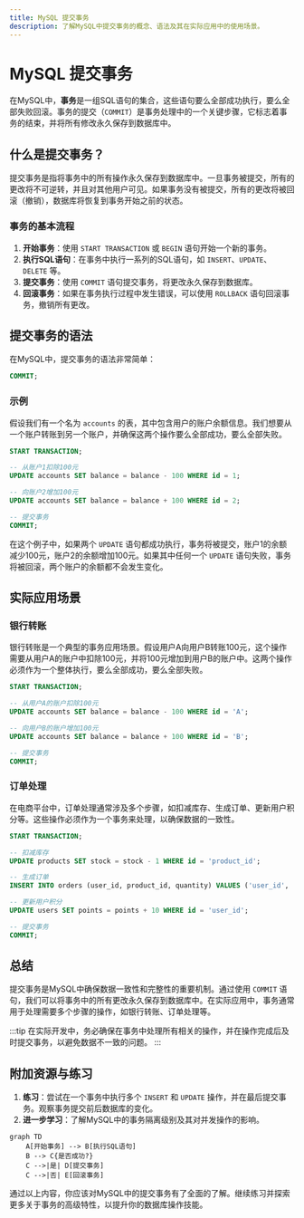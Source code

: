 ```yaml
---
title: MySQL 提交事务
description: 了解MySQL中提交事务的概念、语法及其在实际应用中的使用场景。
---
```


# MySQL 提交事务

在MySQL中，**事务**是一组SQL语句的集合，这些语句要么全部成功执行，要么全部失败回滚。事务的提交（`COMMIT`）是事务处理中的一个关键步骤，它标志着事务的结束，并将所有修改永久保存到数据库中。

## 什么是提交事务？

提交事务是指将事务中的所有操作永久保存到数据库中。一旦事务被提交，所有的更改将不可逆转，并且对其他用户可见。如果事务没有被提交，所有的更改将被回滚（撤销），数据库将恢复到事务开始之前的状态。

### 事务的基本流程

1. **开始事务**：使用 `START TRANSACTION` 或 `BEGIN` 语句开始一个新的事务。
2. **执行SQL语句**：在事务中执行一系列的SQL语句，如 `INSERT`、`UPDATE`、`DELETE` 等。
3. **提交事务**：使用 `COMMIT` 语句提交事务，将更改永久保存到数据库。
4. **回滚事务**：如果在事务执行过程中发生错误，可以使用 `ROLLBACK` 语句回滚事务，撤销所有更改。

## 提交事务的语法

在MySQL中，提交事务的语法非常简单：

```sql
COMMIT;
```

### 示例

假设我们有一个名为 `accounts` 的表，其中包含用户的账户余额信息。我们想要从一个账户转账到另一个账户，并确保这两个操作要么全部成功，要么全部失败。

```sql
START TRANSACTION;

-- 从账户1扣除100元
UPDATE accounts SET balance = balance - 100 WHERE id = 1;

-- 向账户2增加100元
UPDATE accounts SET balance = balance + 100 WHERE id = 2;

-- 提交事务
COMMIT;
```

在这个例子中，如果两个 `UPDATE` 语句都成功执行，事务将被提交，账户1的余额减少100元，账户2的余额增加100元。如果其中任何一个 `UPDATE` 语句失败，事务将被回滚，两个账户的余额都不会发生变化。

## 实际应用场景

### 银行转账

银行转账是一个典型的事务应用场景。假设用户A向用户B转账100元，这个操作需要从用户A的账户中扣除100元，并将100元增加到用户B的账户中。这两个操作必须作为一个整体执行，要么全部成功，要么全部失败。

```sql
START TRANSACTION;

-- 从用户A的账户扣除100元
UPDATE accounts SET balance = balance - 100 WHERE id = 'A';

-- 向用户B的账户增加100元
UPDATE accounts SET balance = balance + 100 WHERE id = 'B';

-- 提交事务
COMMIT;
```

### 订单处理

在电商平台中，订单处理通常涉及多个步骤，如扣减库存、生成订单、更新用户积分等。这些操作必须作为一个事务来处理，以确保数据的一致性。

```sql
START TRANSACTION;

-- 扣减库存
UPDATE products SET stock = stock - 1 WHERE id = 'product_id';

-- 生成订单
INSERT INTO orders (user_id, product_id, quantity) VALUES ('user_id', 'product_id', 1);

-- 更新用户积分
UPDATE users SET points = points + 10 WHERE id = 'user_id';

-- 提交事务
COMMIT;
```

## 总结

提交事务是MySQL中确保数据一致性和完整性的重要机制。通过使用 `COMMIT` 语句，我们可以将事务中的所有更改永久保存到数据库中。在实际应用中，事务通常用于处理需要多个步骤的操作，如银行转账、订单处理等。

:::tip
在实际开发中，务必确保在事务中处理所有相关的操作，并在操作完成后及时提交事务，以避免数据不一致的问题。
:::

## 附加资源与练习

1. **练习**：尝试在一个事务中执行多个 `INSERT` 和 `UPDATE` 操作，并在最后提交事务。观察事务提交前后数据库的变化。
2. **进一步学习**：了解MySQL中的事务隔离级别及其对并发操作的影响。

```mermaid
graph TD
    A[开始事务] --> B[执行SQL语句]
    B --> C{是否成功?}
    C -->|是| D[提交事务]
    C -->|否| E[回滚事务]
```

通过以上内容，你应该对MySQL中的提交事务有了全面的了解。继续练习并探索更多关于事务的高级特性，以提升你的数据库操作技能。